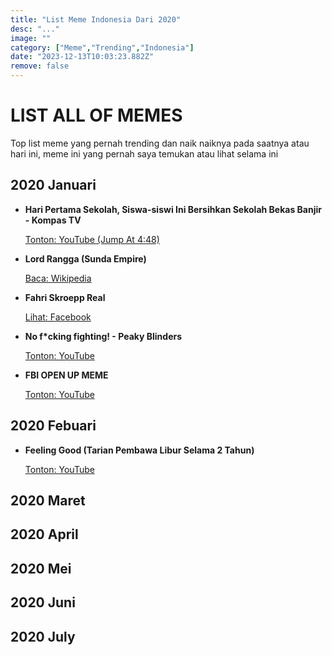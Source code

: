 ```yaml
---
title: "List Meme Indonesia Dari 2020"
desc: "..."
image: ""
category: ["Meme","Trending","Indonesia"]
date: "2023-12-13T10:03:23.882Z"
remove: false
---
```

# LIST ALL OF MEMES

Top list meme yang pernah trending dan naik naiknya pada saatnya atau hari ini, meme ini yang pernah saya temukan atau lihat selama ini

## 2020 Januari

  - **Hari Pertama Sekolah, Siswa-siswi Ini Bersihkan Sekolah Bekas Banjir - Kompas TV**

    [Tonton: YouTube (Jump At 4:48)](https://www.youtube.com/watch?v=tK9rkXS_47s&t=288s)

  - **Lord Rangga (Sunda Empire)**
    
    [Baca: Wikipedia](https://id.wikipedia.org/wiki/Rangga_Sasana)

  - **Fahri Skroepp Real**

    [Lihat: Facebook](https://www.facebook.com/realfahriskroepp)

  - **No f*cking fighting! - Peaky Blinders**

    [Tonton: YouTube](https://www.youtube.com/watch?v=I3dSg-vwRpU)

  - **FBI OPEN UP MEME**

    [Tonton: YouTube](https://www.youtube.com/watch?v=vqe4zyQMuYk)
    
## 2020 Febuari

  - **Feeling Good (Tarian Pembawa Libur Selama 2 Tahun)**
    
    [Tonton: YouTube](https://www.youtube.com/shorts/E813yZR0tQE)

## 2020 Maret

## 2020 April

## 2020 Mei

## 2020 Juni

## 2020 July